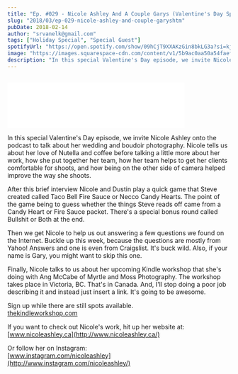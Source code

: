 ```yaml
---
title: "Ep. #029 - Nicole Ashley And A Couple Garys (Valentine's Day Special)"
slug: "2018/03/ep-029-nicole-ashley-and-couple-garyshtm"
pubDate: 2018-02-14
author: "srvanelk@gmail.com"
tags: ["Holiday Special", "Special Guest"]
spotifyUrl: "https://open.spotify.com/show/09hCjT9XXAKzGin8bkLG3a?si=kjRZvQ1JTb6Ov3HVzSSlWA"
image: "https://images.squarespace-cdn.com/content/v1/5b9ac0aa50a54faef024c950/1574261425265-DN0QG2LRNOCXM53GLGWT/Nicole+Ashley.jpg?format=original"
description: "In this special Valentine's Day episode, we invite Nicole Ashley onto the podcast to talk about her wedding and boudoir photography. Nicole tells us about her love of Nutella and coffee before talking a little more about her work, how she put together her team, how her team helps to get her clients comfortable for shoots, and how being on the other side of camera helped improve the way she shoots."
---
```


<figure>
  <img src="https://images.squarespace-cdn.com/content/v1/5b9ac0aa50a54faef024c950/1574261425265-DN0QG2LRNOCXM53GLGWT/Nicole+Ashley.jpg?format=original" alt="" />
</figure>
<iframe class="embedly-embed" src="//cdn.embedly.com/widgets/media.html?src=https%3A%2F%2Fanchor.fm%2Fweddingphotohangover%2Fembed%2Fepisodes%2FEp--029---Nicole-Ashley-And-A-Couple-Garys-Valentines-Day-Special-e1riha&url=https%3A%2F%2Fanchor.fm%2Fweddingphotohangover%2Fepisodes%2FEp--029---Nicole-Ashley-And-A-Couple-Garys-Valentines-Day-Special-e1riha&image=https%3A%2F%2Fd3t3ozftmdmh3i.cloudfront.net%2Fstaging%2Fpodcast_uploaded_episode400%2F805714%2F805714-1532296964162-759f1ef7dc22d.jpg&key=61d05c9d54e8455ea7a9677c366be814&type=text%2Fhtml&schema=anchor&wmode=opaque" width="400" height="102" scrolling="no" frameborder="0" allow="autoplay; fullscreen" allowfullscreen="true"></iframe>

In this special Valentine's Day episode, we invite Nicole Ashley onto the podcast to talk about her wedding and boudoir photography. Nicole tells us about her love of Nutella and coffee before talking a little more about her work, how she put together her team, how her team helps to get her clients comfortable for shoots, and how being on the other side of camera helped improve the way she shoots.

After this brief interview Nicole and Dustin play a quick game that Steve created called Taco Bell Fire Sauce or Necco Candy Hearts. The point of the game being to guess whether the things Steve reads off came from a Candy Heart or Fire Sauce packet. There's a special bonus round called Bullshit or Both at the end.

Then we get Nicole to help us out answering a few questions we found on the Internet. Buckle up this week, because the questions are mostly from Yahoo! Answers and one is even from Craigslist. It's buck wild. Also, if your name is Gary, you might want to skip this one.

Finally, Nicole talks to us about her upcoming Kindle workshop that she's doing with Ang McCabe of Myrtle and Moss Photography. The workshop takes place in Victoria, BC. That's in Canada. And, I'll stop doing a poor job describing it and instead just insert a link. It's going to be awesome.

Sign up while there are still spots available.  
[thekindleworkshop.com](http://thekindleworkshop.com/)

If you want to check out Nicole's work, hit up her website at:  
[www.nicoleashley.ca](http://www.nicoleashley.ca/)

Or follow her on Instagram:  
[www.instagram.com/nicoleashley](http://www.instagram.com/nicoleashley/)
